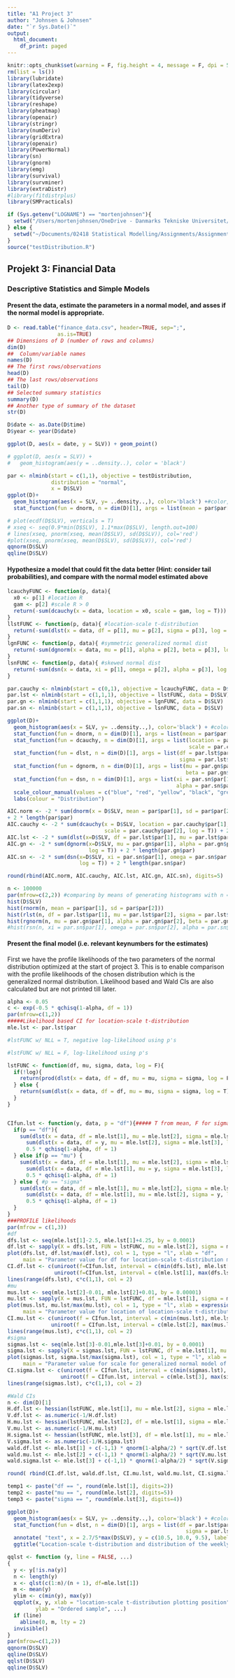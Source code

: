 ```yaml
---
title: "A1 Project 3"
author: "Johnsen & Johnsen"
date: "`r Sys.Date()`"
output:
  html_document:
    df_print: paged
---
```


```r
knitr::opts_chunk$set(warning = F, fig.height = 4, message = F, dpi = 500)
rm(list = ls())
library(lubridate)
library(latex2exp)
library(circular)
library(tidyverse)
library(reshape)
library(pheatmap)
library(openair)
library(stringr)
library(numDeriv)
library(gridExtra)
library(openair)
library(PowerNormal)
library(sn)
library(gnorm)
library(emg)
library(survival)
library(survminer)
library(extraDistr)
#library(fitdistrplus)
library(SMPracticals)

if (Sys.getenv("LOGNAME") == "mortenjohnsen"){
  setwd("/Users/mortenjohnsen/OneDrive - Danmarks Tekniske Universitet/DTU/9. Semester/02418 - Statistical Modelling/Project-1/")
} else {
  setwd("~/Documents/02418 Statistical Modelling/Assignments/Assignment 1/Project-1")
}
source("testDistribution.R")
```

## Projekt 3: Financial Data

### Descriptive Statistics and Simple Models

#### Present the data, estimate the parameters in a normal model, and asses if the normal model is appropriate.

```r
D <- read.table("finance_data.csv", header=TRUE, sep=";", 
                as.is=TRUE)
## Dimensions of D (number of rows and columns)
dim(D)
##  Column/variable names
names(D)
## The first rows/observations
head(D)
## The last rows/observations
tail(D)
## Selected summary statistics
summary(D)
## Another type of summary of the dataset
str(D)

D$date <- as.Date(D$time)
D$year <- year(D$date)

ggplot(D, aes(x = date, y = SLV)) + geom_point()

# ggplot(D, aes(x = SLV)) +
#   geom_histogram(aes(y = ..density..), color = 'black')

par <- nlminb(start = c(1,1), objective = testDistribution,
              distribution = "normal",
              x = D$SLV)
ggplot(D)+
  geom_histogram(aes(x = SLV, y= ..density..,), color='black') +#color, fill
  stat_function(fun = dnorm, n = dim(D)[1], args = list(mean = par$par[1], sd = par$par[2]), color='red')

# plot(ecdf(D$SLV), verticals = T)
# xseq <- seq(0.9*min(D$SLV), 1.1*max(D$SLV), length.out=100)
# lines(xseq, pnorm(xseq, mean(D$SLV), sd(D$SLV)), col='red')
#plot(xseq, pnorm(xseq, mean(D$SLV), sd(D$SLV)), col='red')
qqnorm(D$SLV)
qqline(D$SLV)
```


#### Hypothesize a model that could fit the data better (Hint: consider tail probabilities), and compare with the normal model estimated above

```r
lcauchyFUNC <- function(p, data){
  x0 <- p[1] #location R
  gam <- p[2] #scale R > 0
  return(-sum(dcauchy(x = data, location = x0, scale = gam, log = T)))
}
llstFUNC <- function(p, data){ #location-scale t-distribution
  return(-sum(dlst(x = data, df = p[1], mu = p[2], sigma = p[3], log = T)))
}
lgnFUNC <- function(p, data){ #symmetric generalized normal dist
  return(-sum(dgnorm(x = data, mu = p[1], alpha = p[2], beta = p[3], log = T)))
}
lsnFUNC <- function(p, data){ #skewed normal dist
  return(-sum(dsn(x = data, xi = p[1], omega = p[2], alpha = p[3], log = T)))
}

par.cauchy <- nlminb(start = c(0,1), objective = lcauchyFUNC, data = D$SLV)
par.lst <- nlminb(start = c(1,1,1), objective = llstFUNC, data = D$SLV)
par.gn <- nlminb(start = c(1,1,1), objective = lgnFUNC, data = D$SLV)
par.sn <- nlminb(start = c(1,1,1), objective = lsnFUNC, data = D$SLV)

ggplot(D)+
  geom_histogram(aes(x = SLV, y= ..density..,), color='black') + #color, fill
  stat_function(fun = dnorm, n = dim(D)[1], args = list(mean = par$par[1], sd = par$par[2]), aes(colour = "norm")) +
  stat_function(fun = dcauchy, n = dim(D)[1], args = list(location = par.cauchy$par[1],
                                                          scale = par.cauchy$par[2]), aes(colour = "cauchy")) +
  stat_function(fun = dlst, n = dim(D)[1], args = list(df = par.lst$par[1], mu = par.lst$par[2],
                                                       sigma = par.lst$par[3]), aes(colour = "lst")) +
  stat_function(fun = dgnorm, n = dim(D)[1], args = list(mu = par.gn$par[1], alpha = par.gn$par[2],
                                                         beta = par.gn$par[3]), aes(colour = "gnorm")) +
  stat_function(fun = dsn, n = dim(D)[1], args = list(xi = par.sn$par[1], omega = par.sn$par[2],
                                                      alpha = par.sn$par[3]), aes(colour = "sn")) +
  scale_colour_manual(values = c("blue", "red", "yellow", "black", "grey"))+
  labs(colour = "Distribution")

AIC.norm <- -2 * sum(dnorm(x = D$SLV, mean = par$par[1], sd = par$par[2], log = T))
+ 2 * length(par$par)
AIC.cauchy <- -2 * sum(dcauchy(x = D$SLV, location = par.cauchy$par[1],
                               scale = par.cauchy$par[2], log = T)) + 2 * length(par.cauchy$par)
AIC.lst <- -2 * sum(dlst(x=D$SLV, df = par.lst$par[1], mu = par.lst$par[2], sigma = par.lst$par[3], log = T)) + 2 * length(par.lst$par)
AIC.gn <- -2 * sum(dgnorm(x=D$SLV, mu = par.gn$par[1], alpha = par.gn$par[2], beta = par.gn$par[3], 
                          log = T)) + 2 * length(par.gn$par)
AIC.sn <- -2 * sum(dsn(x=D$SLV, xi = par.sn$par[1], omega = par.sn$par[2], alpha = par.sn$par[3], 
                       log = T)) + 2 * length(par.sn$par)

round(rbind(AIC.norm, AIC.cauchy, AIC.lst, AIC.gn, AIC.sn), digits=5)

n <- 100000 
par(mfrow=c(2,2)) #comparing by means of generating histograms with n = 100000 points for each of the distributions
hist(D$SLV)
hist(rnorm(n, mean = par$par[1], sd = par$par[2]))
hist(rlst(n, df = par.lst$par[1], mu = par.lst$par[2], sigma = par.lst$par[3]))
hist(rgnorm(n, mu = par.gn$par[1], alpha = par.gn$par[2], beta = par.gn$par[3]))
#hist(rsn(n, xi = par.sn$par[1], omega = par.sn$par[2], alpha = par.sn$par[3]))
```


#### Present the final model (i.e. relevant keynumbers for the estimates)
First we have the profile likelihoods of the two parameters of the normal distribution optimized at the start of project 3. This is to enable comparison with the profile likelihoods of the chosen distribution which is the generalized normal distribution. Likelihood based and Wald CIs are also calculated but are not printed till later.

```r
alpha <- 0.05
c <- exp(-0.5 * qchisq(1-alpha, df = 1))
par(mfrow=c(1,2))
#####Likelihood based CI for location-scale t-distribution
mle.lst <- par.lst$par

#lstFUNC w/ NLL = T, negative log-likelihood using p's

#lstFUNC w/ NLL = F, log-likelihood using p's

lstFUNC <- function(df, mu, sigma, data, log = F){
  if(!log){
    return(prod(dlst(x = data, df = df, mu = mu, sigma = sigma, log = F) / 2)) # to avoid inf values
  } else {
    return(sum(dlst(x = data, df = df, mu = mu, sigma = sigma, log = T)))
  }
}  


CIfun.lst <- function(y, data, p = "df"){##### T from mean, F for sigma
  if(p == "df"){
    sum(dlst(x = data, df = mle.lst[1], mu = mle.lst[2], sigma = mle.lst[3], log = T)) -
      sum(dlst(x = data, df = y, mu = mle.lst[2], sigma = mle.lst[3], log = T)) - 
      0.5 * qchisq(1-alpha, df = 1)
  } else if(p == "mu") {
    sum(dlst(x = data, df = mle.lst[1], mu = mle.lst[2], sigma = mle.lst[3], log = T)) -
      sum(dlst(x = data, df = mle.lst[1], mu = y, sigma = mle.lst[3], log = T)) - 
      0.5 * qchisq(1-alpha, df = 1)
  } else { #p == "sigma"
    sum(dlst(x = data, df = mle.lst[1], mu = mle.lst[2], sigma = mle.lst[3], log = T)) -
      sum(dlst(x = data, df = mle.lst[1], mu = mle.lst[2], sigma = y, log = T)) - 
      0.5 * qchisq(1-alpha, df = 1)
  }
}
###PROFILE likelihoods
par(mfrow = c(1,3))
#df
dfs.lst <- seq(mle.lst[1]-2.5, mle.lst[1]+4.25, by = 0.0001)
df.lst <- sapply(X = dfs.lst, FUN = lstFUNC, mu = mle.lst[2], sigma = mle.lst[3], data = D$SLV, log = F)
plot(dfs.lst, df.lst/max(df.lst), col = 1, type = "l", xlab = "df",
     main = "Parameter value for df for location-scale t-distribution model of SLV")
CI.df.lst <- c(uniroot(f=CIfun.lst, interval = c(min(dfs.lst), mle.lst[1]), data = D$SLV, p = "df")$root,
               uniroot(f=CIfun.lst, interval = c(mle.lst[1], max(dfs.lst)), data = D$SLV, p = "df")$root)
lines(range(dfs.lst), c*c(1,1), col = 2)
#mu
mus.lst <- seq(mle.lst[2]-0.01, mle.lst[2]+0.01, by = 0.00001)
mu.lst <- sapply(X = mus.lst, FUN = lstFUNC, df = mle.lst[1], sigma = mle.lst[3], data = D$SLV, log = F)
plot(mus.lst, mu.lst/max(mu.lst), col = 1, type = "l", xlab = expression(paste(mu)),
     main = "Parameter value for location of location-scale t-distribution model of SLV")
CI.mu.lst <- c(uniroot(f = CIfun.lst, interval = c(min(mus.lst), mle.lst[2]), data = D$SLV, p = "mu")$root,
              uniroot(f = CIfun.lst, interval = c(mle.lst[2], max(mus.lst)), data = D$SLV, p = "mu")$root)
lines(range(mus.lst), c*c(1,1), col = 2)
#sigma
sigmas.lst <- seq(mle.lst[3]-0.01,mle.lst[3]+0.01, by = 0.0001)
sigma.lst <- sapply(X = sigmas.lst, FUN = lstFUNC, df = mle.lst[1], mu = mle.lst[2], data = D$SLV, log = F)
plot(sigmas.lst, sigma.lst/max(sigma.lst), col = 1, type = "l", xlab = expression(paste(sigma)),
     main = "Parameter value for scale for generalized normal model of SLV")
CI.sigma.lst <- c(uniroot(f = CIfun.lst, interval = c(min(sigmas.lst), mle.lst[3]), data = D$SLV, p = "sigma")$root,
                 uniroot(f = CIfun.lst, interval = c(mle.lst[3], max(sigmas.lst)), data = D$SLV, p = "sigma")$root)
lines(range(sigmas.lst), c*c(1,1), col = 2)

#Wald CIs
n <- dim(D)[1]
H.df.lst <- hessian(lstFUNC, mle.lst[1], mu = mle.lst[2], sigma = mle.lst[3], data = D$SLV, log = T)
V.df.lst <- as.numeric(-1/H.df.lst)
H.mu.lst <- hessian(lstFUNC, mle.lst[2], df = mle.lst[1], sigma = mle.lst[3], data = D$SLV, log = T)
V.mu.lst <- as.numeric(-1/H.mu.lst)
H.sigma.lst <- hessian(lstFUNC, mle.lst[3], df = mle.lst[1], mu = mle.lst[2], data = D$SLV, log = T)
V.sigma.lst <- as.numeric(-1/H.sigma.lst)
wald.df.lst <- mle.lst[1] + c(-1,1) * qnorm(1-alpha/2) * sqrt(V.df.lst)
wald.mu.lst <- mle.lst[2] + c(-1,1) * qnorm(1-alpha/2) * sqrt(V.mu.lst)
wald.sigma.lst <- mle.lst[3] + c(-1,1) * qnorm(1-alpha/2) * sqrt(V.sigma.lst)

round( rbind(CI.df.lst, wald.df.lst, CI.mu.lst, wald.mu.lst, CI.sigma.lst, wald.sigma.lst), digits=5);round( rbind(mle.lst), digits=5)

temp1 <- paste("df == ", round(mle.lst[1], digits=2))
temp2 <- paste("mu == ", round(mle.lst[2], digits=5))
temp3 <- paste("sigma == ", round(mle.lst[3], digits=4))

ggplot(D)+
  geom_histogram(aes(x = SLV, y= ..density..,), color='black') + #color, fill
  stat_function(fun = dlst, n = dim(D)[1], args = list(df = par.lst$par[1], mu = par.lst$par[2],
                                                         sigma = par.lst$par[3]), color = 'red') +
  annotate( "text", x = 2.7/5*max(D$SLV), y = c(10.5, 10.0, 9.5), label = c(temp1,temp2,temp3), parse = T  ) +
  ggtitle("Location-scale t-distribution and distribution of the weekly returns")

qqlst <- function (y, line = FALSE, ...)
{
  y <- y[!is.na(y)]
  n <- length(y)
  x <- qlst(c(1:n)/(n + 1), df=mle.lst[1])
  m <- mean(y)
  ylim <- c(min(y), max(y))
  qqplot(x, y, xlab = "location-scale t-distribution plotting position", ylim = ylim, 
         ylab = "Ordered sample", ...)
  if (line) 
    abline(0, m, lty = 2)
  invisible()
}
par(mfrow=c(1,2))
qqnorm(D$SLV)
qqline(D$SLV)
qqlst(D$SLV)
qqline(D$SLV)
```

